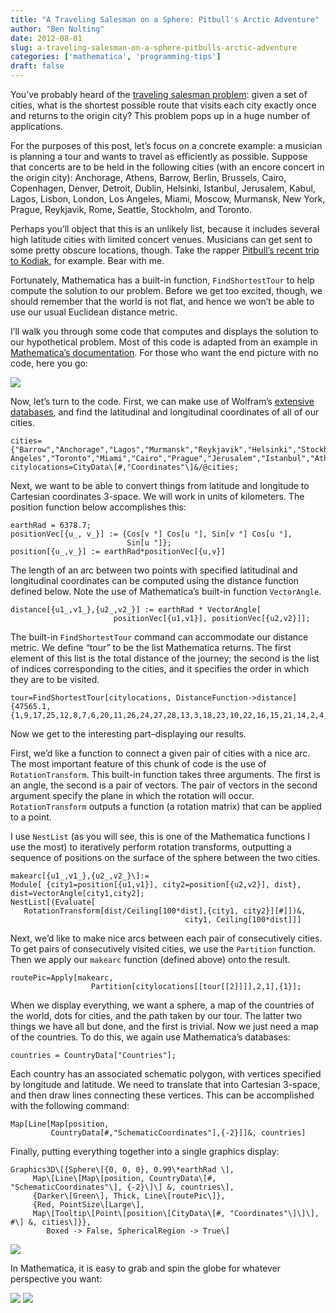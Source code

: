 ```yaml
---
title: "A Traveling Salesman on a Sphere: Pitbull's Arctic Adventure"
author: "Ben Nolting"
date: 2012-08-01
slug: a-traveling-salesman-on-a-sphere-pitbulls-arctic-adventure
categories: ['mathematica', 'programming-tips']
draft: false
---
```


You've probably heard of the [traveling salesman problem](http://en.wikipedia.org/wiki/Travelling_salesman_problem): given a set of cities, what is the shortest possible route that visits each city exactly once and returns to the origin city? This problem pops up in a huge number of applications. 

For the purposes of this post, let's focus on a concrete example: a musician is planning a tour and wants to travel as efficiently as possible. Suppose that concerts are to be held in the following cities (with an encore concert in the origin city): Anchorage, Athens, Barrow, Berlin, Brussels, Cairo, Copenhagen, Denver, Detroit, Dublin, Helsinki, Istanbul, Jerusalem, Kabul, Lagos, Lisbon, London, Los Angeles, Miami, Moscow, Murmansk, New York, Prague, Reykjavik, Rome, Seattle, Stockholm, and Toronto. 

Perhaps you'll object that this is an unlikely list, because it includes several high latitude cities with limited concert venues. Musicians can get sent to some pretty obscure locations, though. Take the rapper [Pitbull's recent trip to Kodiak](https://www.cbsnews.com/news/rapper-pitbull-visits-alaska-gets-bear-spray/), for example. Bear with me. 

Fortunately, Mathematica has a built-in function, `FindShortestTour` to help compute the solution to our problem. Before we get too excited, though, we should remember that the world is not flat, and hence we won't be able to use our usual Euclidean distance metric. 

I'll walk you through some code that computes and displays the solution to our hypothetical problem. Most of this code is adapted from an example in [Mathematica's documentation](http://reference.wolfram.com/mathematica/ref/FindShortestTour.html). For those who want the end picture with no code, here you go: 

![](/img/tsp.jpg)

Now, let's turn to the code. First, we can make use of Wolfram's [extensive databases](http://reference.wolfram.com/mathematica/guide/ComputableDataOverview.html), and find the latitudinal and longitudinal coordinates of all of our cities.

```
cities={"Barrow","Anchorage","Lagos","Murmansk","Reykjavik","Helsinki","Stockholm","Copenhagen","London","NewYork","Kabul","Berlin","Rome","Seattle","Denver","Detroit","Brussels","Lisbon","Dublin","Moscow","Los Angeles","Toronto","Miami","Cairo","Prague","Jerusalem","Istanbul","Athens"};
citylocations=CityData\[#,"Coordinates"\]&/@cities;
```

Next, we want to be able to convert things from latitude and longitude to Cartesian coordinates 3-space. We will work in units of kilometers. The position function below accomplishes this:

```
earthRad = 6378.7;
positionVec[{u_, v_}] := {Cos[v °] Cos[u °], Sin[v °] Cos[u °], 
                          Sin[u °]};
position[{u_,v_}] := earthRad*positionVec[{u,v}]
```

The length of an arc between two points with specified latitudinal and longitudinal coordinates can be computed using the distance function defined below. Note the use of Mathematica's built-in function `VectorAngle`.

```
distance[{u1_,v1_},{u2_,v2_}] := earthRad * VectorAngle[
                       positionVec[{u1,v1}], positionVec[{u2,v2}]];
```

The built-in `FindShortestTour` command can accommodate our distance metric. We define "tour" to be the list Mathematica returns. The first element of this list is the total distance of the journey; the second is the list of indices corresponding to the cities, and it specifies the order in which they are to be visited.

```
tour=FindShortestTour[citylocations, DistanceFunction->distance]
{47565.1,{1,9,17,25,12,8,7,6,20,11,26,24,27,28,13,3,18,23,10,22,16,15,21,14,2,4,5,19}}
```

Now we get to the interesting part--displaying our results. 

First, we'd like a function to connect a given pair of cities with a nice arc. The most important feature of this chunk of code is the use of `RotationTransform`. This built-in function takes three arguments. The first is an angle, the second is a pair of vectors. The pair of vectors in the second argument specify the plane in which the rotation will occur. `RotationTransform` outputs a function (a rotation matrix) that can be applied to a point. 

I use `NestList` (as you will see, this is one of the Mathematica functions I use the most) to iteratively perform rotation transforms, outputting a sequence of positions on the surface of the sphere between the two cities.

```
makearc[{u1_,v1_},{u2_,v2_}\]:=
Module[ {city1=position[{u1,v1}], city2=position[{u2,v2}], dist},
dist=VectorAngle[city1,city2];
NestList[(Evaluate[
   RotationTransform[dist/Ceiling[100*dist],{city1, city2}][#]])&, 
                                       city1, Ceiling[100*dist]]]
```

Next, we'd like to make nice arcs between each pair of consecutively cities. To get pairs of consecutively visited cities, we use the `Partition` function. Then we apply our `makearc` function (defined above) onto the result.

```
routePic=Apply[makearc,
                  Partition[citylocations[[tour[[2]]]],2,1],{1}];
```

When we display everything, we want a sphere, a map of the countries of the world, dots for cities, and the path taken by our tour. The latter two things we have all but done, and the first is trivial. Now we just need a map of the countries. To do this, we again use Mathematica's databases:

```
countries = CountryData["Countries"];
```

Each country has an associated schematic polygon, with vertices specified by longitude and latitude. We need to translate that into Cartesian 3-space, and then draw lines connecting these vertices. This can be accomplished with the following command:

```
Map[Line[Map[position,
         CountryData[#,"SchematicCoordinates"],{-2}]]&, countries]
```

Finally, putting everything together into a single graphics display:

```
Graphics3D\[{Sphere\[{0, 0, 0}, 0.99\*earthRad \], 
     Map\[Line\[Map\[position, CountryData\[#, "SchematicCoordinates"\], {-2}\]\] &, countries\],
     {Darker\[Green\], Thick, Line\[routePic\]},
     {Red, PointSize\[Large\],
     Map\[Tooltip\[Point\[position\[CityData\[#, "Coordinates"\]\]\], #\] &, cities\]}}, 
        Boxed -> False, SphericalRegion -> True\]
```

![](/img/tsp1.jpg)

In Mathematica, it is easy to grab and spin the globe for whatever perspective you want:

![](/img/tsp11.jpg)
![](/img/tsp2.jpg)
